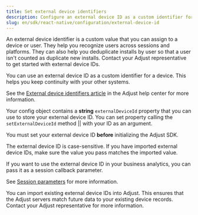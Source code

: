 ```yaml
---
title: Set external device identifiers
description: Configure an external device ID as a custom identifier for a device.
slug: en/sdk/react-native/configuration/external-device-id
---
```



An external device identifier is a custom value that you can assign to a device or user. They help you recognize users across sessions and platforms. They can also help you deduplicate installs by user so that a user isn't counted as duplicate new installs. Contact your Adjust representative to get started with external device IDs.

You can use an external device ID as a custom identifier for a device. This helps you keep continuity with your other systems.

<Callout type="seealso">

See the [External device identifiers article](https://help.adjust.com/en/article/external-device-identifiers) in the Adjust help center for more information.

</Callout>

Your config object contains a **string** `externalDeviceId` property that you can use to store your external device ID. You can set property calling the <Tooltip>`setExternalDeviceId` method || <SetExternalDeviceIdSig /></Tooltip> with your ID as an argument.

<Callout type="important">

You must set your external device ID **before** initializing the Adjust SDK.

</Callout>

The external device ID is case-sensitive. If you have imported external device IDs, make sure the value you pass matches the imported value.

<SetExternalDeviceId />

If you want to use the external device ID in your business analytics, you can pass it as a session callback parameter. 

<Callout type="seealso">

See [Session parameters](/en/sdk/react-native/features/session-parameters) for more information.

</Callout>

You can import existing external device IDs into Adjust. This ensures that the Adjust servers match future data to your existing device records. Contact your Adjust representative for more information.
